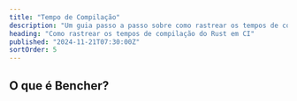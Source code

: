 ```yaml
---
title: "Tempo de Compilação"
description: "Um guia passo a passo sobre como rastrear os tempos de compilação do Rust em CI"
heading: "Como rastrear os tempos de compilação do Rust em CI"
published: "2024-11-21T07:30:00Z"
sortOrder: 5
---
```



<Intro
  lang="Rust"
/>

## O que é Bencher?

<BencherIntro />

<Steps
  lang="Rust"
  flagUrl="/pt/docs/explanation/adapters/#%EF%B8%8F-build-time"
  adapterUrl="/pt/docs/explanation/adapters/#-json"
/>

<BuildTimeInner>
  <CargoBuild />
</BuildTimeInner>

<CallToAction lang={Language.pt} />